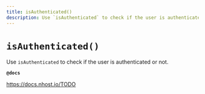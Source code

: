 ```yaml
---
title: isAuthenticated()
description: Use `isAuthenticated` to check if the user is authenticated or not.
---
```


# `isAuthenticated()`

Use `isAuthenticated` to check if the user is authenticated or not.

**`@docs`**

https://docs.nhost.io/TODO
